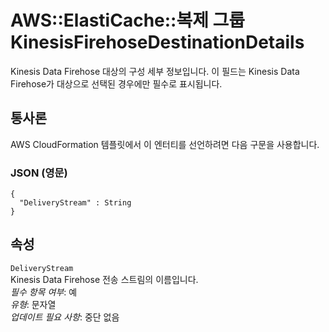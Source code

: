# AWS::ElastiCache::복제 그룹 KinesisFirehoseDestinationDetails

Kinesis Data Firehose 대상의 구성 세부 정보입니다. 이 필드는 Kinesis Data Firehose가 대상으로 선택된 경우에만 필수로 표시됩니다.

## 통사론

AWS CloudFormation 템플릿에서 이 엔터티를 선언하려면 다음 구문을 사용합니다.

### JSON (영문)

```
{
  "DeliveryStream" : String
}
```

## 속성

`DeliveryStream`  
Kinesis Data Firehose 전송 스트림의 이름입니다.  
_필수 항목 여부_: 예  
_유형_: 문자열  
_업데이트 필요 사항_: 중단 없음
